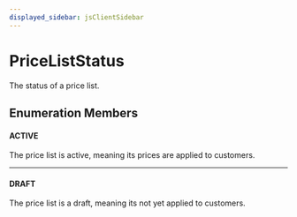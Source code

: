 ```yaml
---
displayed_sidebar: jsClientSidebar
---
```



# PriceListStatus

The status of a price list.

## Enumeration Members

#### ACTIVE

The price list is active, meaning its prices are applied to customers.

___

#### DRAFT

The price list is a draft, meaning its not yet applied to customers.
